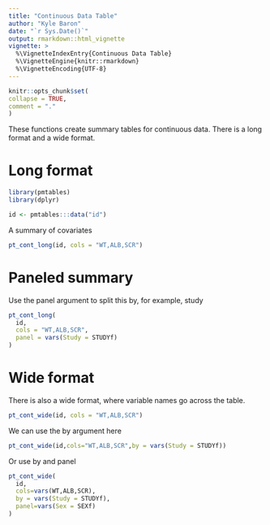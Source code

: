 ```yaml
---
title: "Continuous Data Table"
author: "Kyle Baron"
date: "`r Sys.Date()`"
output: rmarkdown::html_vignette
vignette: >
  %\VignetteIndexEntry{Continuous Data Table}
  %\VignetteEngine{knitr::rmarkdown}
  %\VignetteEncoding{UTF-8}
---
```

  
```r
knitr::opts_chunk$set(
collapse = TRUE,
comment = "."
)
```


These functions create summary tables for continuous data. There is a long 
format and a wide format.


# Long format

```r
library(pmtables)
library(dplyr)

id <- pmtables:::data("id") 
```

A summary of covariates 

```r
pt_cont_long(id, cols = "WT,ALB,SCR")
```

# Paneled summary

Use the panel argument to split this by, for example, study 

```r
pt_cont_long(
  id, 
  cols = "WT,ALB,SCR",
  panel = vars(Study = STUDYf)
)
```




# Wide format

There is also a wide format, where variable names go across the table.

```r
pt_cont_wide(id, cols = "WT,ALB,SCR")
```

We can use the by argument here
```r
pt_cont_wide(id,cols="WT,ALB,SCR",by = vars(Study = STUDYf))
```



Or use by and panel

```r
pt_cont_wide(
  id,
  cols=vars(WT,ALB,SCR),
  by = vars(Study = STUDYf),
  panel=vars(Sex = SEXf)
)
```


